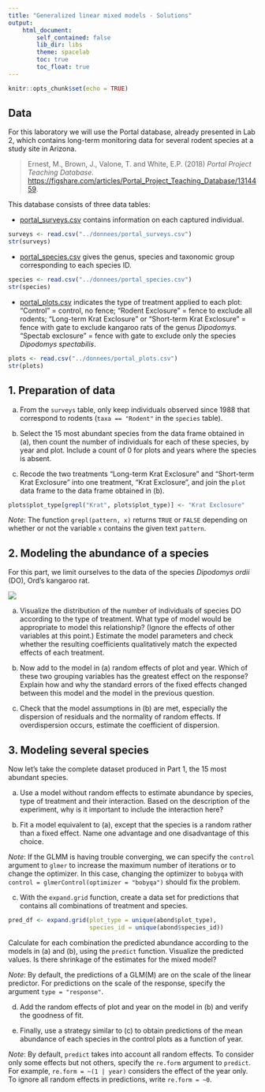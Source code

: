 ```yaml
---
title: "Generalized linear mixed models - Solutions"
output:
    html_document:
        self_contained: false
        lib_dir: libs
        theme: spacelab
        toc: true
        toc_float: true
---
```


```r
knitr::opts_chunk$set(echo = TRUE)
```

## Data

For this laboratory we will use the Portal database, already presented in Lab 2, which contains long-term monitoring data for several rodent species at a study site in Arizona.

> Ernest, M., Brown, J., Valone, T. and White, E.P. (2018) *Portal Project Teaching Database*. [https://figshare.com/articles/Portal_Project_Teaching_Database/1314459](https://figshare.com/articles/Portal_Project_Teaching_Database/1314459).

This database consists of three data tables:

- [portal_surveys.csv](../donnees/portal_surveys.csv) contains information on each captured individual.

```r
surveys <- read.csv("../donnees/portal_surveys.csv")
str(surveys)
```

- [portal_species.csv](../donnees/portal_species.csv) gives the genus, species and taxonomic group corresponding to each species ID.

```r
species <- read.csv("../donnees/portal_species.csv")
str(species)
```

- [portal_plots.csv](../donnees/portal_plots.csv) indicates the type of treatment applied to each plot: "Control" = control, no fence; "Rodent Exclosure" = fence to exclude all rodents; "Long-term Krat Exclosure" or "Short-term Krat Exclosure" = fence with gate to exclude kangaroo rats of the genus *Dipodomys*. "Spectab exclosure" = fence with gate to exclude only the species *Dipodomys spectabilis*.

```r
plots <- read.csv("../donnees/portal_plots.csv")
str(plots)
```


## 1. Preparation of data

a) From the `surveys` table, only keep individuals observed since 1988 that correspond to rodents (`taxa == "Rodent"` in the `species` table).

b) Select the 15 most abundant species from the data frame obtained in (a), then count the number of individuals for each of these species, by year and plot. Include a count of 0 for plots and years where the species is absent.

c) Recode the two treatments "Long-term Krat Exclosure" and "Short-term Krat Exclosure" into one treatment, "Krat Exclosure", and join the `plot` data frame to the data frame obtained in (b).

```r
plots$plot_type[grepl("Krat", plots$plot_type)] <- "Krat Exclosure"
```

*Note*: The function `grepl(pattern, x)` returns `TRUE` or `FALSE` depending on whether or not the variable `x` contains the given text `pattern`. 


## 2. Modeling the abundance of a species

For this part, we limit ourselves to the data of the species *Dipodomys ordii* (DO), Ord's kangaroo rat.

![](../images/d_ordii.png)

a) Visualize the distribution of the number of individuals of species DO according to the type of treatment. What type of model would be appropriate to model this relationship? (Ignore the effects of other variables at this point.) Estimate the model parameters and check whether the resulting coefficients qualitatively match the expected effects of each treatment.

b) Now add to the model in (a) random effects of plot and year. Which of these two grouping variables has the greatest effect on the response? Explain how and why the standard errors of the fixed effects changed between this model and the model in the previous question.

c) Check that the model assumptions in (b) are met, especially the dispersion of residuals and the normality of random effects. If overdispersion occurs, estimate the coefficient of dispersion.


## 3. Modeling several species

Now let's take the complete dataset produced in Part 1, the 15 most abundant species.

a) Use a model without random effects to estimate abundance by species, type of treatment and their interaction. Based on the description of the experiment, why is it important to include the interaction here?

b) Fit a model equivalent to (a), except that the species is a random rather than a fixed effect. Name one advantage and one disadvantage of this choice.

*Note*: If the GLMM is having trouble converging, we can specify the `control` argument to `glmer` to increase the maximum number of iterations or to change the optimizer. In this case, changing the optimizer to `bobyqa` with `control = glmerControl(optimizer = "bobyqa")` should fix the problem.

c) With the `expand.grid` function, create a data set for predictions that contains all combinations of treatment and species.

```r
pred_df <- expand.grid(plot_type = unique(abond$plot_type),
                       species_id = unique(abond$species_id))
```

Calculate for each combination the predicted abundance according to the models in (a) and (b), using the `predict` function. Visualize the predicted values. Is there shrinkage of the estimates for the mixed model?

*Note*: By default, the predictions of a GLM(M) are on the scale of the linear predictor. For predictions on the scale of the response, specify the argument `type = "response"`.

d) Add the random effects of plot and year on the model in (b) and verify the goodness of fit.

e) Finally, use a strategy similar to (c) to obtain predictions of the mean abundance of each species in the control plots as a function of year.

*Note*: By default, `predict` takes into account all random effects. To consider only some effects but not others, specify the `re.form` argument to `predict`. For example, `re.form = ~(1 | year)` considers the effect of the year only. To ignore all random effects in predictions, write `re.form = ~0`.
